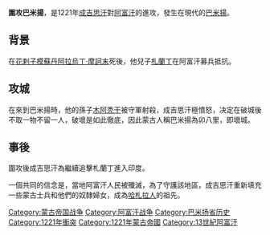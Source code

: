 {{成吉思汗參與過的戰役}}

'''圍攻巴米揚'''，是1221年[[成吉思汗|成吉思汗]]對[[阿富汗|阿富汗]]的進攻，發生在現代的[[巴米揚|巴米揚]]。

== 背景 ==
在[[花剌子模|花剌子模]][[苏丹_(称谓)|蘇丹]][[阿拉烏丁·摩訶末|阿拉烏丁·摩訶末]]死後，他兒子[[札蘭丁|札蘭丁]]在阿富汗募兵抵抗。

== 攻城 ==
在來到巴米揚時，他的孫子[[木阿秃干|木阿秃干]]被守軍射殺，成吉思汗極憤怒，决定在破城後不取一物不留一人，破壞是如此徹底，因此蒙古人稱巴米揚為卯八里，即壞城。

== 事後 ==
圍攻後成吉思汗為繼續追擊札蘭丁進入印度。

一個共同的信念是，當地阿富汗人民被殲滅，為了守護該地區，成吉思汗重新填充一些蒙古士兵和他們的奴隸婦女，成為[[哈札拉人|哈札拉人]]的祖先。

[[Category:蒙古帝国战争|Category:蒙古帝国战争]]
[[Category:阿富汗战争|Category:阿富汗战争]]
[[Category:巴米扬省历史|Category:巴米扬省历史]]
[[Category:1221年衝突|Category:1221年衝突]]
[[Category:1221年蒙古帝國|Category:1221年蒙古帝國]]
[[Category:13世紀阿富汗|Category:13世紀阿富汗]]